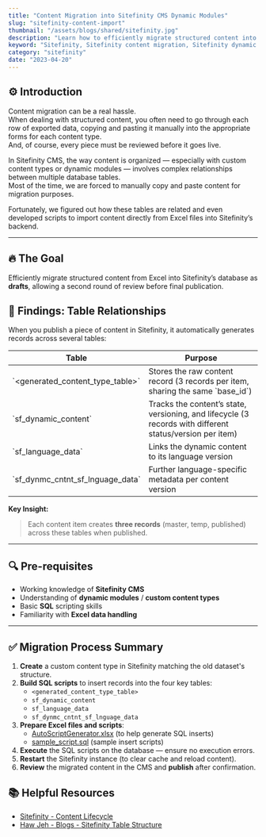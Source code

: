 ```yaml
---
title: "Content Migration into Sitefinity CMS Dynamic Modules"
slug: "sitefinity-content-import"
thumbnail: "/assets/blogs/shared/sitefinity.jpg"
description: "Learn how to efficiently migrate structured content into Sitefinity CMS dynamic modules using SQL scripts and Excel automation. Save time, reduce manual work, and streamline content publishing."
keyword: "Sitefinity, Sitefinity content migration, Sitefinity dynamic modules, Sitefinity CMS tips, Sitefinity dynamic modules import, Sitefinity script"
category: "sitefinity"
date: "2023-04-20"
---
```


## ⚙️ Introduction

Content migration can be a real hassle.  
When dealing with structured content, you often need to go through each row of exported data, copying and pasting it manually into the appropriate forms for each content type.  
And, of course, every piece must be reviewed before it goes live.

In Sitefinity CMS, the way content is organized — especially with custom content types or dynamic modules — involves complex relationships between multiple database tables.  
Most of the time, we are forced to manually copy and paste content for migration purposes.

Fortunately, we figured out how these tables are related and even developed scripts to import content directly from Excel files into Sitefinity’s backend.

---

## 🔥 The Goal

Efficiently migrate structured content from Excel into Sitefinity’s database as **drafts**, allowing a second round of review before final publication.


## 🧠 Findings: Table Relationships

When you publish a piece of content in Sitefinity, it automatically generates records across several tables:

<table className="table table-bordered">
    <thead>
        <tr>
            <th>Table</th>
            <th>Purpose</th>
        </tr>
    </thead>
    <tbody>
        <tr>
            <td>`&lt;generated_content_type_table&gt;`</td>
            <td>Stores the raw content record (3 records per item, sharing the same `base_id`)</td>
        </tr>
        <tr>
            <td>`sf_dynamic_content`</td>
            <td>Tracks the content’s state, versioning, and lifecycle (3 records with different status/version per item)</td>
        </tr>
        <tr>
            <td>`sf_language_data`</td>
            <td>Links the dynamic content to its language version</td>
        </tr>
        <tr>
            <td>`sf_dynmc_cntnt_sf_lnguage_data`</td>
            <td>Further language-specific metadata per content version</td>
        </tr>
    </tbody>
</table>

**Key Insight:**
> Each content item creates **three records** (master, temp, published) across these tables when published.

---

## 🔍 Pre-requisites

- Working knowledge of **Sitefinity CMS**
- Understanding of **dynamic modules** / **custom content types**
- Basic **SQL** scripting skills
- Familiarity with **Excel data handling**

---

## ✅ Migration Process Summary

1. **Create** a custom content type in Sitefinity matching the old dataset's structure.
2. **Build SQL scripts** to insert records into the four key tables:
    - `<generated_content_type_table>`
    - `sf_dynamic_content`
    - `sf_language_data`
    - `sf_dynmc_cntnt_sf_lnguage_data`
3. **Prepare Excel files and scripts**:
    - [AutoScriptGenerator.xlsx](/assets/blogs/sitefinity-content-import/AutoScriptGenerator.xlsx) (to help generate SQL inserts)
    - [sample_script.sql](/assets/blogs/sitefinity-content-import/sample_script.sql) (sample insert scripts)
4. **Execute** the SQL scripts on the database — ensure no execution errors.
5. **Restart** the Sitefinity instance (to clear cache and reload content).
6. **Review** the migrated content in the CMS and **publish** after confirmation.


## 📚 Helpful Resources

- [Sitefinity - Content Lifecycle](https://www.progress.com/documentation/sitefinity-cms/for-developers-content-lifecycle)
- [Haw Jeh - Blogs - Sitefinity Table Structure](https://hawjeh.com/blogs/sitefinity-table-structure/)
